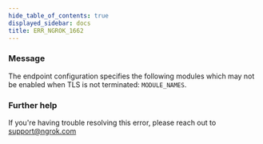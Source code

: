 ```yaml
---
hide_table_of_contents: true
displayed_sidebar: docs
title: ERR_NGROK_1662
---
```


### Message

The endpoint configuration specifies the following modules which may not be enabled when TLS is not terminated: `MODULE_NAMES`.

<ErrorDetails />

### Further help

If you're having trouble resolving this error, please reach out to [support@ngrok.com](mailto:support@ngrok.com?subject=Help%20with%20ERR_NGROK_1662)
